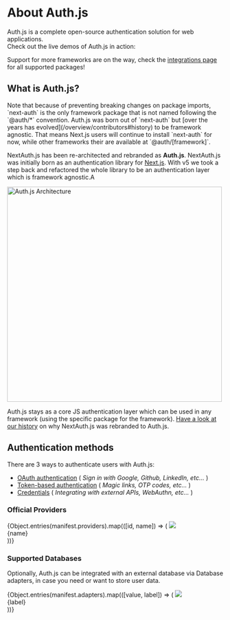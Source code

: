 
# About Auth.js

Auth.js is a complete open-source authentication solution for web applications.<br />Check out the live demos of Auth.js in action:

<DemoCards />

Support for more frameworks are on the way, check the [integrations page](/overview/integrations)
for all supported packages!

## What is Auth.js?

<Callout type="info">
  Note that because of preventing breaking changes on package imports,
  `next-auth` is the only framework package that is not named following the
  `@auth/*` convention. Auth.js was born out of `next-auth` but [over the years
  has evolved](/overview/contributors#history) to be framework agnostic. That
  means Next.js users will continue to install `next-auth` for now, while other
  frameworks their are available at `@auth/[framework]`.
</Callout>

NextAuth.js has been re-architected and rebranded as **Auth.js**. NextAuth.js was initially born as
an authentication library for [Next.js](https://nextjs.org/). With v5 we took a step back and
refactored the whole library to be an authentication layer which is framework agnostic.A

<img
  src="/img/etc/authjs-architecture.webp"
  alt="Auth.js Architecture"
  width="500"
  className="mx-auto mt-4"
/>

Auth.js stays as a core JS authentication layer which can be used in any
framework (using the specific package for the framework). [Have a look at our history](/overview/contributors#history) on why NextAuth.js was rebranded to Auth.js.

## Authentication methods

There are 3 ways to authenticate users with Auth.js:

- [OAuth authentication](/getting-started/providers/oauth-tutorial) ( _Sign in with Google, Github, LinkedIn, etc..._ )
- [Token-based authentication](/getting-started/providers/email-tutorial) ( _Magic links, OTP codes, etc..._ )
- [Credentials](/getting-started/providers/credentials-tutorial) ( _Integrating with external APIs,
  WebAuthn, etc..._ )

### Official Providers

<ListDisclosure limit={8}>
  {Object.entries(manifest.providers).map(([id, name]) => (
    <Link
      href={`/reference/core/providers/${id}`}
      key={name}
      className="p-4 border border-solid dark:border-neutral-800 border-slate-200 rounded-lg flex flex-col items-center justify-between w-36 shadow-lg h-32"
    >
      <img src={`/img/providers/${id}.svg`} className="w-11 mt-2" />
      <div className="text-sm text-center">{name}</div>
    </Link>
  ))}
</ListDisclosure>

### Supported Databases

Optionally, Auth.js can be integrated with an external database via Database adapters, in case you need or want to store user data.

<ListDisclosure limit={8}>
  {Object.entries(manifest.adapters).map(([value, label]) => (
    <Link
      href={`/reference/adapter/${value}`}
      key={value}
      className="p-4 border border-solid dark:border-neutral-800 border-slate-200 rounded-lg flex flex-col items-center justify-between w-36 shadow-lg h-32"
    >
      <img src={`/img/adapters/${value}.svg`} className="h-12 mt-2" />
      <div className="text-sm text-center">{label}</div>
    </Link>
  ))}
</ListDisclosure>
